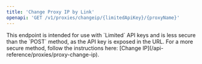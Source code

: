 ```yaml
---
title: 'Change Proxy IP by Link'
openapi: 'GET /v1/proxies/changeip/{limitedApiKey}/{proxyName}'
---
```


<Warning>
    This endpoint is intended for use with `Limited` API keys and is less secure than the `POST` method, as the API key
    is exposed in the URL. For a more secure method, follow the instructions here: [Change IP](/api-reference/proxies/proxy-change-ip).
</Warning>